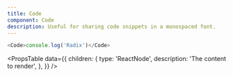```yaml
---
title: Code
component: Code
description: Useful for sharing code snippets in a monospaced font.
---
```


```js live
<Code>console.log('Radix')</Code>
```

<PropsTable
  data={{
    children: {
      type: 'ReactNode',
      description: 'The content to render',
    },
  }}
/>

